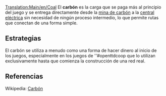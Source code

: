 [[Translation:Main/en/Coal]]
{{es/Carga| carga  = Carbón
| imagen = Coal.png
| producida = [[Main/es/Mina de carbón|Mina de carbón]]
| aceptada  = [[Main/es/Central eléctrica|Central eléctrica]]
}}
El '''carbón''' es la carga que se paga más al principio del juego y se entrega directamente desde la [[Main/es/Mina de carbón|mina de carbón]] a la [[Main/es/Central eléctrica|central eléctrica]] sin necesidad de ningún proceso intermedio, lo que permite rutas que conectan de una forma simple.

==Estrategias==
El carbón se utiliza a menudo como una forma de hacer dinero al inicio de los juegos, especialmente en los juegos de ''#openttdcoop que lo utilizan exclusivamente hasta que comienza la construcción de una red real.

==Referencias==
Wikipedia: [http://www.wikipedia.org/wiki/es:carbón Carbón]